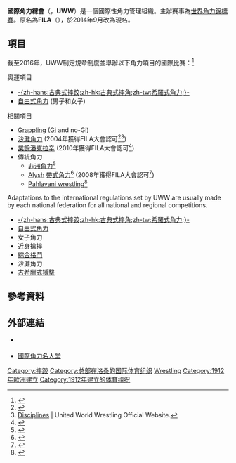 {{NoteTA|G1=Sports}}
{{Infobox Organization
| name = 國際角力總會
| original_name = {{lang|en|United World Wrestling'''}}
| image = 國際角力總會logo.jpg
| size = 150px
| caption = FILA標誌
| formation = 1912年
| headquarters = [[瑞士|瑞士]][[洛桑|洛桑]]
| type = 體育運動
| membership = 來自176個國家協會的代表
| leader_title=主席
| leader_name = [[Nenad_Lalović|Nenad Lalović]]<ref name="aljz">{{cite web |url=http://www.aljazeera.com/sport/olympics/2013/02/2013216154419722800.html |title=Wrestling chief resigns after Olympic snub |publisher=Al Jazeera English |date=2013-02-16 |access-date=2015-09-05 |archive-date=2019-03-29 |archive-url=https://web.archive.org/web/20190329101403/https://www.aljazeera.com/sport/olympics/2013/02/2013216154419722800.html }}</ref>
| website = [https://uww.org/ UWW.org]
}}
'''國際角力總會'''（{{lang-en|'''United World Wrestling'''}}，'''UWW'''）是一個國際性角力管理組織。主辦賽事為[[世界角力錦標賽|世界角力錦標賽]]。原名為'''FILA'''（{{lang-fr|'''Fédération Internationale des Luttes Associées'''}}），於2014年9月改為現名。

==項目==
截至2016年，UWW制定規章制度並舉辦以下角力項目的國際比賽：<ref>{{cite web|url=https://unitedworldwrestling.org/disciplines|access-date=2 March 2016|publisher=UWW|title=Disciplines|archive-date=2020-11-06|archive-url=https://web.archive.org/web/20201106060731/https://unitedworldwrestling.org/disciplines}}</ref>
;奧運項目
*[[希羅式角力|-{zh-hans:古典式摔跤;zh-hk:古典式摔角;zh-tw:希羅式角力;}-]]
*[[自由式角力|自由式角力]] (男子和女子)
;相關項目
*[[Grappling|Grappling]] ([[Keikogi|Gi]] and no-Gi)
*[[沙灘角力|沙灘角力]] (2004年獲得FILA大會認可<ref>{{cite book|title=As Grandes Lutas Sobre MMA|language=es|author=Maria Helena Guedes|url=https://books.google.com/books?id=UxhyDwAAQBAJ&pg=PA44|page=44|access-date=2021-10-22|archive-date=2021-10-22|archive-url=https://web.archive.org/web/20211022121244/https://books.google.com/books?id=UxhyDwAAQBAJ&pg=PA44}}</ref><ref>[https://unitedworldwrestling.org/disciplines Disciplines] {{Wayback|url=https://unitedworldwrestling.org/disciplines |date=20201106060731 }} | United World Wrestling Official Website.</ref>)
*[[潘克拉辛|業餘潘克拉辛]] (2010年獲得FILA大會認可<ref>{{cite book|title=The Origins of Martial Arts: Pankration|url=https://books.google.com/books?id=AjK-AwAAQBAJ&pg=PA5|author=Italo Morello|date=2008|pages=5–6, 60|access-date=2021-10-22|archive-date=2021-10-22|archive-url=https://web.archive.org/web/20211022121244/https://books.google.com/books?id=AjK-AwAAQBAJ&pg=PA5}}</ref>)
* 傳統角力
**[[塞內加爾角力|非洲角力]]<ref>{{cite web|url=https://uww.org/about-uww/committee/african-wrestling-committee|access-date=6 April  2021|publisher=UWW|title=African Wrestling Committee|archive-date=2021-10-22|archive-url=https://web.archive.org/web/20211022121246/https://uww.org/about-uww/committee/african-wrestling-committee}}</ref>
**[[Alysh|Alysh]] [[帶式角力|帶式角力]]<ref>{{cite web|url=https://uww.org/about-uww/committee/world-belt-wrestling-committee|access-date=6 April  2021|publisher=UWW|title=World Belt Wrestling Committee|archive-date=2021-10-22|archive-url=https://web.archive.org/web/20211022122800/https://uww.org/about-uww/committee/world-belt-wrestling-committee}}</ref> (2008年獲得FILA大會認可<ref>{{cite book|title=Alysh: Wrestling on Belts|author=Rafael Martinetti, Gintautas Vileita|url=http://www.fila-wrestling.com/images/documents/alysh/alysh_booklet.pdf|date=2008|page=6|access-date=2021-10-22|archive-date=2021-10-22|archive-url=https://web.archive.org/web/20211022121246/http://www.fila-wrestling.com/images/documents/alysh/alysh_booklet.pdf}}</ref>)
**[[Pahlavani|Pahlavani wrestling]]<ref>{{cite web|url=https://uww.org/about-uww/committee/pahlavani-committee|access-date=6 April  2021|publisher=UWW|title=Pahlavani Committee|archive-date=2021-10-22|archive-url=https://web.archive.org/web/20211022121248/https://uww.org/about-uww/committee/pahlavani-committee}}</ref>
Adaptations to the international regulations set by UWW are usually made by each national federation for all national and regional competitions.

*[[希羅式角力|-{zh-hans:古典式摔跤;zh-hk:古典式摔角;zh-tw:希羅式角力;}-]]
*[[自由式角力|自由式角力]]
*女子角力
*近身擒摔
*[[綜合格鬥|綜合格鬥]]
*沙灘角力
*[[古希臘式搏擊|古希臘式搏擊]]

==參考資料==
{{Reflist}}

==外部連結==
* {{Official website|unitedworldwrestling.org/}} {{en icon}} {{fr icon}}
* [https://web.archive.org/web/20070911173648/http://www.filahalloffame.com/ 國際角力名人堂]

{{國際運動總會}}

{{DEFAULTSORT:International Federation Of Associated Wrestling Styles}}
[[Category:摔跤|Category:摔跤]]
[[Category:总部在洛桑的国际体育组织|Category:总部在洛桑的国际体育组织]]
[[Category:國際奧委會承認的國際體育總會|Wrestling]]
[[Category:1912年歐洲建立|Category:1912年歐洲建立]]
[[Category:1912年建立的体育组织|Category:1912年建立的体育组织]]